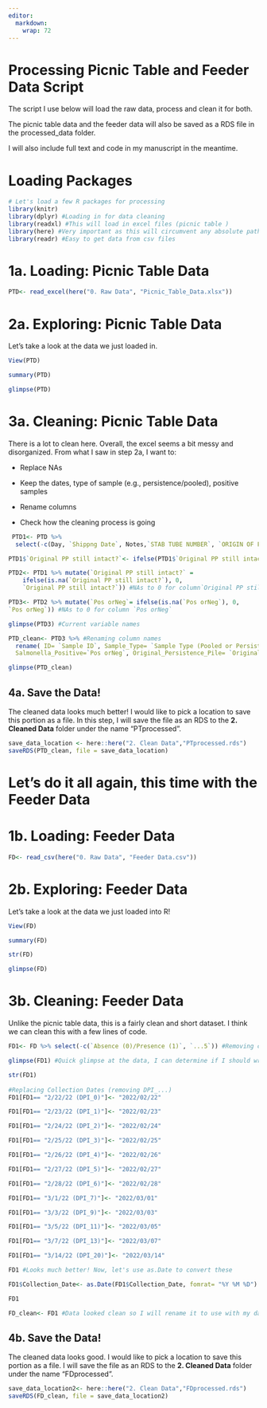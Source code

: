 ```yaml
---
editor: 
  markdown: 
    wrap: 72
---
```


# **Processing Picnic Table and Feeder Data Script**

The script I use below will load the raw data, process and clean it for
both.

The picnic table data and the feeder data will also be saved as a RDS
file in the processed_data folder.

I will also include full text and code in my manuscript in the meantime.

# **Loading Packages**
```r
# Let's load a few R packages for processing
library(knitr)
library(dplyr) #Loading in for data cleaning
library(readxl) #This will load in excel files (picnic table )
library(here) #Very important as this will circumvent any absolute path issues, makes more reproducible, easily set paths
library(readr) #Easy to get data from csv files
```

# **1a. Loading: Picnic Table Data**
```r
PTD<- read_excel(here("0. Raw Data", "Picnic_Table_Data.xlsx"))
```

# **2a. Exploring: Picnic Table Data**
Let's take a look at the data we just loaded in.
```r
View(PTD)

summary(PTD)

glimpse(PTD)
```

# **3a. Cleaning: Picnic Table Data**

There is a lot to clean here. Overall, the excel seems a bit messy and
disorganized. From what I saw in step 2a, I want to:

-   Replace NAs

-   Keep the dates, type of sample (e.g., persistence/pooled), positive
    samples

-   Rename columns

-   Check how the cleaning process is going
```r
 PTD1<- PTD %>% 
  select(-c(Day, `Shippng Date`, Notes,`STAB TUBE NUMBER`, `ORIGIN OF FECES`, ...13)) #Removing columns
```

```r
PTD1$`Original PP still intact?`<- ifelse(PTD1$`Original PP still intact?`=="Yes", 1, 0)

PTD2<- PTD1 %>% mutate(`Original PP still intact?` =
    ifelse(is.na(`Original PP still intact?`), 0,
    `Original PP still intact?`)) #NAs to 0 for column`Original PP still intact?`

PTD3<- PTD2 %>% mutate(`Pos orNeg`= ifelse(is.na(`Pos orNeg`), 0,
`Pos orNeg`)) #NAs to 0 for column `Pos orNeg`

glimpse(PTD3) #Current variable names

PTD_clean<- PTD3 %>% #Renaming column names 
  rename( ID= `Sample ID`, Sample_Type= `Sample Type (Pooled or Persistence)`,
  Salmonella_Positive=`Pos orNeg`, Original_Persistence_Pile= `Original PP still intact?`)

glimpse(PTD_clean)
```

## **4a. Save the Data!**
The cleaned data looks much better! I would like to pick a location to save this portion as a file. In this step, I will save the file as an RDS to the **2. Cleaned Data** folder under the name "PTprocessed".
```r
save_data_location <- here::here("2. Clean Data","PTprocessed.rds")
saveRDS(PTD_clean, file = save_data_location)
```

# **Let's do it all again, this time with the Feeder Data**
# **1b. Loading: Feeder Data**
```r
FD<- read_csv(here("0. Raw Data", "Feeder Data.csv"))
```

# **2b. Exploring: Feeder Data**
Let's take a look at the data we just loaded into R!
```r
View(FD)

summary(FD)

str(FD)

glimpse(FD)
```


# **3b. Cleaning: Feeder Data**
Unlike the picnic table data, this is a fairly clean and short dataset. I think we can clean this with a few lines of code.
```r
FD1<- FD %>% select(-c(`Absence (0)/Presence (1)`, `...5`)) #Removing columns

glimpse(FD1) #Quick glimpse at the data, I can determine if I should wrangle the data a bit more

str(FD1)
 
#Replacing Collection Dates (removing DPI_...) 
FD1[FD1== "2/22/22 (DPI_0)"]<- "2022/02/22"

FD1[FD1== "2/23/22 (DPI_1)"]<- "2022/02/23"

FD1[FD1== "2/24/22 (DPI_2)"]<- "2022/02/24"

FD1[FD1== "2/25/22 (DPI_3)"]<- "2022/02/25"

FD1[FD1== "2/26/22 (DPI_4)"]<- "2022/02/26"

FD1[FD1== "2/27/22 (DPI_5)"]<- "2022/02/27"

FD1[FD1== "2/28/22 (DPI_6)"]<- "2022/02/28"

FD1[FD1== "3/1/22 (DPI_7)"]<- "2022/03/01"

FD1[FD1== "3/3/22 (DPI_9)"]<- "2022/03/03"

FD1[FD1== "3/5/22 (DPI_11)"]<- "2022/03/05"

FD1[FD1== "3/7/22 (DPI_13)"]<- "2022/03/07"

FD1[FD1== "3/14/22 (DPI_20)"]<- "2022/03/14"

FD1 #Looks much better! Now, let's use as.Date to convert these

FD1$Collection_Date<- as.Date(FD1$Collection_Date, fomrat= "%Y %M %D")

FD1

FD_clean<- FD1 #Data looked clean so I will rename it to use with my data exploration and visualization process below
```


## **4b. Save the Data!**
The cleaned data looks good. I would like to pick a location to save this portion as a file. I will save the file as an RDS to the **2. Cleaned Data** folder under the name "FDprocessed".
```r
save_data_location2<- here::here("2. Clean Data","FDprocessed.rds")
saveRDS(FD_clean, file = save_data_location2)
```

